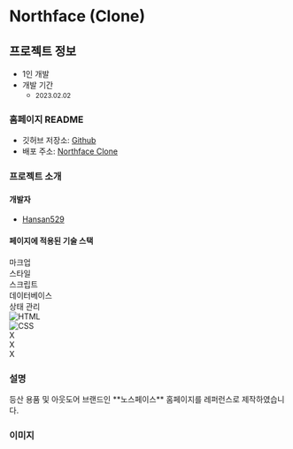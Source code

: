 # Northface (Clone)

## 프로젝트 정보

- 1인 개발  
- 개발 기간 
    - <small className="text-xs">2023.02.02</small>

### 홈페이지 README

- 깃허브 저장소: <a target="_blank" href='https://github.com/Hansan529/tutorial/tree/main/HRD-step02_CSS/CSS_markup/northface'>Github</a>
- 배포 주소: <a target="_blank" href='https://hansan529.github.io/tutorial/HRD-step02_CSS/CSS_markup/northface'>Northface Clone</a>

### 프로젝트 소개

#### 개발자

 - [Hansan529](https://github.com/Hansan529)

#### 페이지에 적용된 기술 스택

<div className="table w-[100%]">
    <div className="table-header-group">
        <div className="table-row text-center">
            <div className="table-cell">마크업</div>
            <div className="table-cell">스타일</div>
            <div className="table-cell">스크립트</div>
            <div className="table-cell">데이터베이스</div>
            <div className="table-cell">상태 관리</div>
        </div>
    </div>
    <div className="table-row-group">
        <div className="table-row text-center items-center tabular-nums">
            <div className="table-cell align-middle">
                <img className="object-contain w-[30px] mx-auto" title="HTML" alt="HTML" src='/ico/language/html-icon.svg' />
            </div>
            <div className="table-cell align-middle">
                <img className="object-contain w-[30px] mx-auto" title="CSS" alt="CSS" src='/ico/language/css-icon.svg' />
            </div>
            <div className="table-cell align-middle">
                X
            </div>
            <div className="table-cell align-middle">
                X
            </div>
            <div className="table-cell align-middle">
                X
            </div>
        </div>
    </div>
</div>

### 설명

<div className="max-w-prose text-base/10">
    등산 용품 및 아웃도어 브랜드인 **노스페이스** 홈페이지를 레퍼런스로 제작하였습니다.
</div>


### 이미지